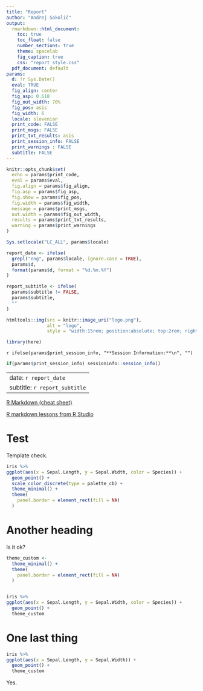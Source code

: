 ```yaml
---
title: "Report"
author: "Andrej Sokolič"
output:
  rmarkdown::html_document:
    toc: true
    toc_float: false
    number_sections: true
    theme: spacelab
    fig_caption: true
    css: "report_style.css"
  pdf_document: default
params: 
  d: !r Sys.Date()
  eval: TRUE
  fig_align: center
  fig_asp: 0.618
  fig_out_width: 70%
  fig_pos: asis
  fig_width: 6
  locale: slovenian
  print_code: FALSE
  print_msgs: FALSE
  print_txt_results: asis
  print_session_info: FALSE
  print_warnings : FALSE
  subtitle: FALSE
---
```




```r
knitr::opts_chunk$set(
  echo = params$print_code,
  eval = params$eval, 
  fig.align = params$fig_align,
  fig.asp = params$fig_asp,
  fig.show = params$fig_pos, 
  fig.width = params$fig_width,
  message = params$print_msgs,
  out.width = params$fig_out_width,
  results = params$print_txt_results, 
  warning = params$print_warnings
)

Sys.setlocale("LC_ALL", params$locale)

report_date <- ifelse(
  grepl("eng", params$locale, ignore.case = TRUE), 
  params$d, 
  format(params$d, format = "%d.%m.%Y")
)

report_subtitle <- ifelse(
  params$subtitle != FALSE,
  params$subtitle,
  ""
)
```

```r
htmltools::img(src = knitr::image_uri("logo.png"),
               alt = "logo",
               style = "width:15rem; position:absolute; top:2rem; right:5rem; padding-right:5rem;")
```


```r
library(here)
```

`r ifelse(params$print_session_info, "**Session Information:**\n", "")`

```r
if(params$print_session_info) sessioninfo::session_info()
```


---
date: `r report_date`
subtitle: `r report_subtitle`
---


<!-- BEGINNING OF THE DOCUMENT -->

[R Markdown (cheat sheet)](https://github.com/rstudio/cheatsheets/blob/main/rmarkdown-2.0.pdf){target="_blank"}

[R markdown lessons from R Studio](https://rmarkdown.rstudio.com/lesson-1.html){target="_blank"}




# Test

Template check.

```r
iris %>% 
ggplot(aes(x = Sepal.Length, y = Sepal.Width, color = Species)) +
  geom_point() +
  scale_color_discrete(type = palette_cb) +
  theme_minimal() +
  theme(
    panel.border = element_rect(fill = NA)
  )
```


# Another heading

Is it ok?

```r
theme_custom <-
  theme_minimal() +
  theme(
    panel.border = element_rect(fill = NA)
  )


iris %>% 
ggplot(aes(x = Sepal.Length, y = Sepal.Width, color = Species)) +
  geom_point() +
  theme_custom
```




# One last thing

```r
iris %>% 
ggplot(aes(x = Sepal.Length, y = Sepal.Width)) +
  geom_point() +
  theme_custom
```

Yes.
